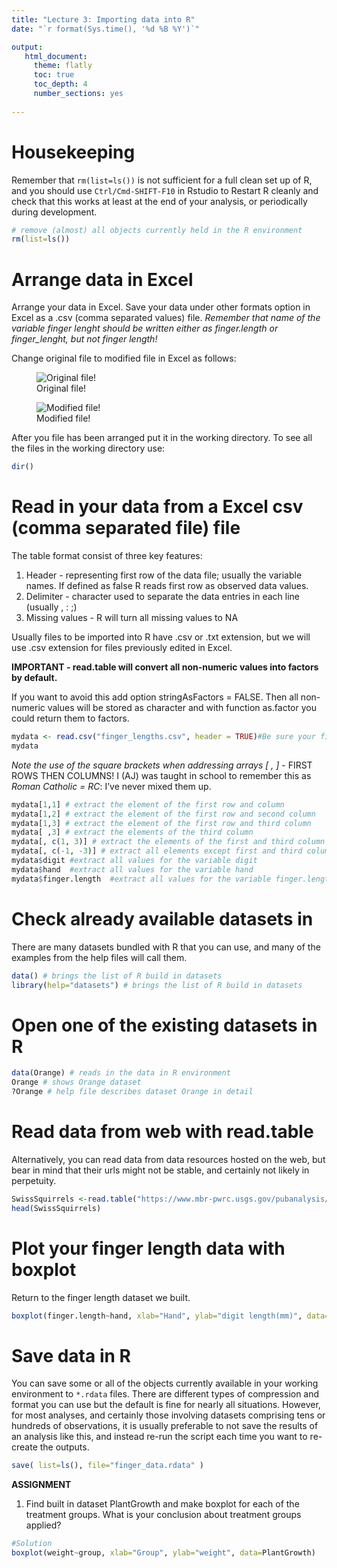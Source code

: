 ```yaml
---
title: "Lecture 3: Importing data into R"
date: "`r format(Sys.time(), '%d %B %Y')`"

output:
   html_document:
     theme: flatly
     toc: true
     toc_depth: 4
     number_sections: yes
     
---
```



# Housekeeping

Remember that `rm(list=ls())` is not sufficient for a full clean set up of R, and you should use `Ctrl/Cmd-SHIFT-F10` in Rstudio to Restart R cleanly and check that this works at least at the end of your analysis, or periodically during development.

```r
# remove (almost) all objects currently held in the R environment
rm(list=ls()) 
```

# Arrange data in Excel

Arrange your data in Excel. 
Save your data under other formats option in Excel as a .csv (comma separated values) file. 
*Remember that name of the variable finger lenght should be written either as finger.length or finger_lenght, but not finger length!*

Change original file to modified file in Excel as follows:

![Original file!](Original_file.png)


![Modified file!](Modified_file.png)


After you file has been arranged put it in the working directory. To see all the files in the working directory use:
```r
dir()
```

# Read in your data from a Excel csv (comma separated file) file


The table format consist of three key features:

1. Header - representing first row of the data file; usually the variable names. If defined as false R reads first row as observed data values.
2. Delimiter - character used to separate the data entries in each line (usually , : ;)
3. Missing values - R will turn all missing values to NA

Usually files to be imported into R have .csv or .txt extension, but we will use .csv extension for files previously edited in Excel.

**IMPORTANT - read.table will convert all non-numeric values into factors by default.**

If you want to avoid this add option stringAsFactors = FALSE. 
Then all non-numeric values will be stored as character and with function as.factor you could return them to factors.



```r
mydata <- read.csv("finger_lengths.csv", header = TRUE)#Be sure your file is in the R working directory!!!
mydata
```

*Note the use of the square brackets when addressing arrays [ , ]* - FIRST ROWS THEN COLUMNS! I (AJ) was taught in school to remember this as *Roman Catholic = RC*: I've never mixed them up.
```r
mydata[1,1] # extract the element of the first row and column
mydata[1,2] # extract the element of the first row and second column
mydata[1,3] # extract the element of the first row and third column
mydata[ ,3] # extract the elements of the third column
mydata[, c(1, 3)] # extract the elements of the first and third column
mydata[, c(-1, -3)] # extract all elements except first and third column
mydata$digit #extract all values for the variable digit
mydata$hand  #extract all values for the variable hand
mydata$finger.length  #extract all values for the variable finger.length
```



# Check already available datasets in 
There are many datasets bundled with R that you can use, and many of the examples from the help files will call them.

```r
data() # brings the list of R build in datasets
library(help="datasets") # brings the list of R build in datasets

```

# Open one of the existing datasets in R

```r
data(Orange) # reads in the data in R environment
Orange # shows Orange dataset
?Orange # help file describes dataset Orange in detail
```


# Read data from web with read.table

Alternatively, you can read data from data resources hosted on the web, but bear in mind that their urls might not be stable, and certainly not likely in perpetuity.
```r

SwissSquirrels <-read.table("https://www.mbr-pwrc.usgs.gov/pubanalysis/keryroylebook/SwissSquirrels.txt")
head(SwissSquirrels)
```


# Plot your finger length data with boxplot
Return to the finger length dataset we built.

```r
boxplot(finger.length~hand, xlab="Hand", ylab="digit length(mm)", data=mydata) # Finger.length on y axis and hand on x axis

```

# Save data in R
You can save some or all of the objects currently available in your working environment to `*.rdata` files. There are different types of compression and format you can use but the default is fine for nearly all situations. However, for most analyses, and certainly those involving datasets comprising tens or hundreds of observations, it is usually preferable to not save the results of an analysis like this, and instead re-run the script each time you want to re-create the outputs. 
```r
save( list=ls(), file="finger_data.rdata" )
```



**ASSIGNMENT**

1. Find built in dataset PlantGrowth and make boxplot for each of the treatment groups.
What is your conclusion about treatment groups applied?


```r
#Solution
boxplot(weight~group, xlab="Group", ylab="weight", data=PlantGrowth)
```
